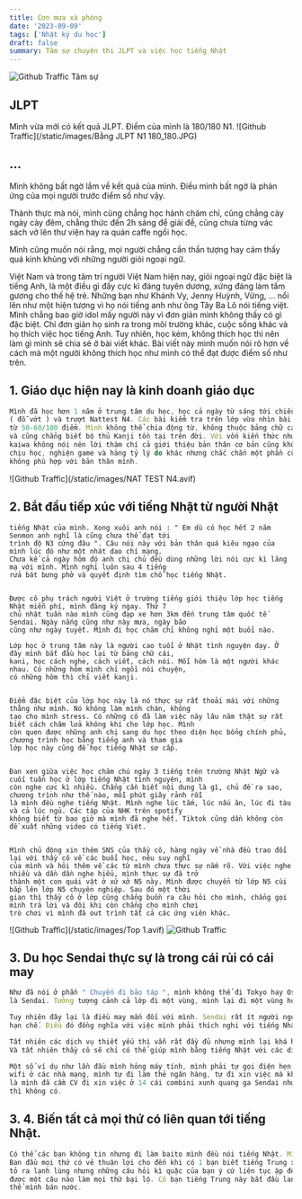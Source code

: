 ```yaml
---
title: Cơn mưa xà phòng
date: '2023-09-09'
tags: ['Nhật ký du học']
draft: false
summary: Tâm sự chuyện thi JLPT và việc học tiếng Nhật
---
```

![Github Traffic](/static/images/Sendai.avif)
Tâm sự

## JLPT

Mình vừa mới có kết quả JLPT. Điểm của mình là 180/180 N1. 
![Github Traffic](/static/images/Bằng JLPT N1 180_180.JPG)

## ...

Mình không bất ngờ lắm về kết quả của mình. Điều mình bất ngờ là phản ứng của mọi người trước điểm số như vậy. 

Thành thực mà nói, mình cũng chẳng học hành chăm chỉ, cũng chẳng cày ngày cày đêm, chẳng thức đến 2h sáng để giải đề, cũng chưa từng vác sách vở lên thư viện hay ra quán caffe ngồi học. 

Mình cũng muốn nói rằng, mọi người chẳng cần thần tượng hay cảm thấy quá kinh khủng với những người giỏi ngoại ngữ. 

Việt Nam và trong tâm trí người Việt Nam hiện nay, giỏi ngoại ngữ đặc biệt là tiếng Anh, là một điều gì đấy cực kì đáng tuyên dương, xứng đáng làm tấm gương cho thế hệ trẻ. Những bạn như Khánh Vy, Jenny Huỳnh, Vừng, ... nổi lên như một hiện tượng vì họ nói tiếng anh như ông Tây Ba Lô nói tiếng việt. Mình chẳng bao giờ idol mấy người này vì đơn giản mình không thấy có gì đặc biệt. Chỉ đơn giản họ sinh ra trong môi trường khác, cuộc sống khác và họ thích việc học tiếng Anh. Tuy nhiên, học kém, không thích học thì nên làm gì mình sẽ chia sẻ ở bài viết khác. Bài viết này mình muốn nói rõ hơn về cách mà một người không thích học như mình có thể đạt được điểm số như trên. 


## 1. Giáo dục hiện nay là kinh doanh giáo dục

```javascript
Mình đã học hơn 1 năm ở trung tâm du học, học cả ngày từ sáng tới chiều nhưng chỉ đỗ N5 91/180 điểm loại C 
( đỗ vớt ) và trượt Nattest N4. Các bài kiểm tra trên lớp vừa nhìn bài vừa nhìn điện thoại cũng luôn chỉ được
từ 50-60/100 điểm. Mình không thể chia động từ, không thuộc bảng chữ cái, không hiểu ý nghĩa của âm on âm kun 
và cũng chẳng biết bộ thủ Kanji tồn tại trên đời. Với vốn kiến thức như thế mình sang Nhật. Kanji không biết đọc, 
kaiwa không nói nên lời thậm chí cả giới thiệu bản thân cơ bản cũng không xong. Lỗi phần lớn là do mình không 
chịu học, nghiện game và hàng tỷ lý do khác nhưng chắc chắn một phần cũng là do cách giáo dục của các trung tâm 
không phù hợp với bản thân mình.
```
![Github Traffic](/static/images/NAT TEST N4.avif)

## 2. Bắt đầu tiếp xúc với tiếng Nhật từ người Nhật

```Mình đi phỏng vấn baito ở một quán đồ ăn người Việt vì tiếng quá kém. Lúc phỏng vấn anh chủ có check qua 
tiếng Nhật của mình. Xong xuôi anh nói : " Em dù có học hết 2 năm Senmon anh nghĩ là cũng chưa thể đạt tới 
trình độ N3 cứng đâu ". Câu nói này với bản thân quá kiêu ngạo của mình lúc đó như một nhát dao chí mạng. 
Chưa kể cả ngày hôm đó anh chị chủ đều dùng những lời nói cực kì lăng mạ với mình. Mình nghỉ luôn sau 4 tiếng 
rửa bát bưng phở và quyết định tìm chỗ học tiếng Nhật. 


Được cô phụ trách người Việt ở trường tiếng giới thiệu lớp học tiếng Nhật miễn phí, mình đăng ký ngay. Thứ 7 
chủ nhật tuần nào mình cũng đạp xe hơn 3km đến trung tâm quốc tế Sendai. Ngày nắng cũng như này mưa, ngày bão 
cũng như ngày tuyết. Mình đi học chăm chỉ không nghỉ một buổi nào.

Lớp học ở trung tâm này là người cao tuổi ở Nhật tình nguyện dạy. Ở đây mình bắt đầu học lại từ bảng chữ cái, 
kani, học cách nghe, cách viết, cách nói. Mỗi hôm là một người khác nhau. Có những hôm mình chỉ ngồi nói chuyện, 
có những hôm thì chỉ viết kanji. 


Điểm đặc biệt của lớp học này là nó thực sự rất thoải mái với những thằng như mình. Nó không làm mình chán, không 
tạo cho mình stress. Có những cô đã làm việc này lâu năm thật sự rất biết cách châm lửa không khí cho lớp học. Mình 
còn quen được những anh chị sang du học theo diện học bổng chính phủ, chương trình học bằng tiếng anh và tham gia 
lớp học này cũng để học tiếng Nhật sơ cấp. 


Đan xen giữa việc học chăm chú ngày 3 tiếng trên trường Nhật Ngữ và cuối tuần học ở lớp tiếng Nhật tình nguyện, mình 
còn nghe cực kì nhiều. Chẳng cần biết nội dung là gì, chủ đề ra sao, chương trình như thế nào, mỗi phút giây rảnh rỗi 
là mình đều nghe tiếng Nhật. Mình nghe lúc tắm, lúc nấu ăn, lúc đi tàu và cả lúc ngủ. Các tập của NHK trên spotify 
không biết từ bao giờ mà mình đã nghe hết. Tiktok cũng dần không còn đề xuất những video có tiếng Việt. 


Mình chủ động xin thêm SNS của thầy cô, hàng ngày về nhà đều trao đổi lại với thầy cô về các buổi học, nêu suy nghĩ 
của mình và hỏi thêm về các từ mình chưa thực sự nắm rõ. Với việc nghe nhiều và dần dần nghe hiểu, mình thực sự đã trở 
thành một con quái vật ở xứ xở N5 này. Mình được chuyển từ lớp N5 cùi bắp lên lớp N5 chuyên nghiệp. Sau đó một thời 
gian thì thầy cô ở lớp cũng chẳng buồn ra câu hỏi cho mình, chẳng gọi mình trả lời và đôi khi còn chẳng cho mình chơi 
trò chơi vì mình đã out trình tất cả các ứng viên khác. 
```
![Github Traffic](/static/images/Top 1.avif)
![Github Traffic](/static/images/Manten.avif)

## 3. Du học Sendai thực sự là trong cái rủi có cái may

```javascript
Như đã nói ở phần " Chuyến đi bão táp ", mình không thể đi Tokyo hay Osaka vì học bạ xấu. Nơi duy nhất chứa chấp mình 
là Sendai. Tưởng tượng cảnh cả lớp đi một vùng, mình lại đi một vùng hoàn toàn khác thật sự rất chán. 

Tuy nhiên đây lại là điều may mắn đối với mình. Sendai rất ít người ngoại quốc. Vì vậy các dịch vụ của người Việt còn rất 
hạn chế. Điều đó đồng nghĩa với việc mình phải thích nghi với tiếng Nhật nhiều hơn. 

Tất nhiên các dịch vụ thiết yếu thì vẫn rất đầy đủ nhưng mình lại khá hướng nội. Khi cần gì đó mình chỉ toàn hỏi thầy cô. 
Và tất nhiên thầy cô sẽ chỉ có thể giúp mình bằng tiếng Nhật với các dịch vụ của Nhật. 

Một số ví dụ như lần đầu mình hỏng máy tính, mình phải tự gọi điện hẹn lịch với cửa hàng, mình phải tự đi đăng ký sim, 
wifi ở các nhà mạng, mình tự đi làm thẻ ngân hàng, tự đi xin việc mà không hề dính đến một tý tiếng việt nào. Bật mí thêm 
là mình đã cầm CV đi xin việc ở 14 cái combini xunh quang ga Sendai nhưng chẳng nơi nào nhận vì tiếng thì ngu mà kinh nghiệm
thì không có. 
```

## 3. 4. Biến tất cả mọi thứ có liên quan tới tiếng Nhật.

```javascript
Có thể các bạn không tin nhưng đi làm baito mình đều nói tiếng Nhật. Mình nói rằng mình là người Trung Quốc và đi làm vì đam mê. 
Ban đầu mọi thứ có vẻ thuận lợi cho đến khi có 1 bạn biết tiếng Trung xuất hiện. Bạn này làm cùng mình và mặc dù mình đã cố gắng 
tỏ ra lạnh lùng nhưng những câu hỏi kì quặc của bạn ý cứ liên tục ập đến. Đến phần check tiếng Trung thì mình lại chẳng bật ra 
được một câu nào làm mọi thứ bại lộ. Cô bạn tiếng Trung này bắt đầu lan tin và chẳng ai thèm nói chuyện với mình vì họ nghĩ như 
thể mình bán nước. 
```
